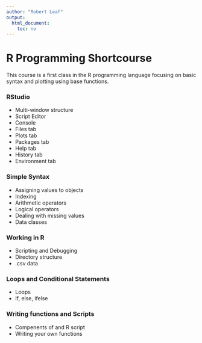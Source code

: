 ---
author: "Robert Leaf"
output:
  html_document:
    toc: no
---
# R Programming Shortcourse

This course is a first class in the R programming language focusing on basic syntax and plotting using base functions.

### RStudio 

 + Multi-window structure
 + Script Editor
 + Console
 + Files tab
 + Plots tab
 + Packages tab
 + Help tab
 + History tab
 + Environment tab
 
### Simple Syntax

 + Assigning values to objects
 + Indexing
 + Arithmetic operators
 + Logical operators
 + Dealing with missing values
 + Data classes

### Working in R

 + Scripting and Debugging
 + Directory structure
 + .csv data
 
### Loops and Conditional Statements

 + Loops
 + If, else, ifelse
 
### Writing functions and Scripts

 + Compenents of and R script
 + Writing your own functions

